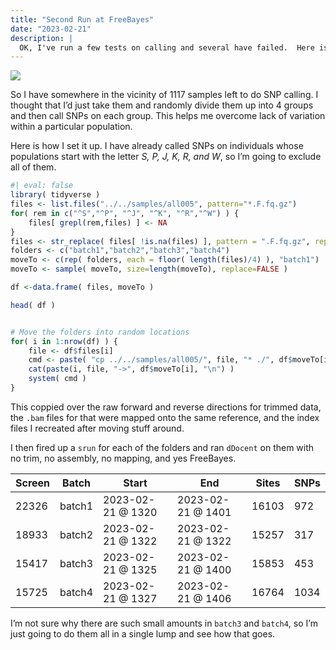 ```yaml
---
title: "Second Run at FreeBayes"
date: "2023-02-21"
description: |
  OK, I've run a few tests on calling and several have failed.  Here is how I'm going to finsih up and call SNPs for the last 1000 samples.
---
```


![](featured.png)


So I have somewhere in the vicinity of 1117 samples left to do SNP calling.  I thought that I'd just take them and randomly divide them up into 4 groups and then call SNPs on each group.  This helps me overcome lack of variation within a particular population.

Here is how I set it up.  I have already called SNPs on individuals whose populations start with the letter *S, P, J, K, R, and W*, so I'm going to exclude all of them.



```r
#| eval: false
library( tidyverse )
files <- list.files("../../samples/all005", pattern="*.F.fq.gz")
for( rem in c("^S","^P", "^J", "^K", "^R","^W") ) { 
    files[ grepl(rem,files) ] <- NA 
}
files <- str_replace( files[ !is.na(files) ], pattern = ".F.fq.gz", replace="") 
folders <- c("batch1","batch2","batch3","batch4")
moveTo <- c(rep( folders, each = floor( length(files)/4) ), "batch1") 
moveTo <- sample( moveTo, size=length(moveTo), replace=FALSE )

df <-data.frame( files, moveTo )

head( df )


# Move the folders into random locations
for( i in 1:nrow(df) ) { 
    file <- df$files[i]
    cmd <- paste( "cp ../../samples/all005/", file, "* ./", df$moveTo[i], "/", sep="")
    cat(paste(i, file, "->", df$moveTo[i], "\n") )
    system( cmd )
}

```


This coppied over the raw forward and reverse directions for trimmed data, the `.bam` files for that were mapped onto the same reference, and the index files I recreated after moving stuff around.  

I then fired up a `srun` for each of the folders and ran `dDocent` on them with no trim, no assembly, no mapping, and yes FreeBayes.


Screen | Batch  | Start             | End               |  Sites | SNPs  
-------|--------|-------------------|-------------------|--------|------    
22326  | batch1 | 2023-02-21 @ 1320 | 2023-02-21 @ 1401 | 16103  | 972 
18933  | batch2 | 2023-02-21 @ 1322 | 2023-02-21 @ 1322 | 15257  | 317 
15417  | batch3 | 2023-02-21 @ 1325 | 2023-02-21 @ 1400 | 15853  | 453 
15725  | batch4 | 2023-02-21 @ 1327 | 2023-02-21 @ 1406 | 16764  | 1034 
  
  
I'm not sure why there are such small amounts in `batch3` and `batch4`, so I'm just going to do them all in a single lump and see how that goes.


  
  